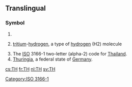 {{also|Th|-th|th'|.th}}
==Translingual==

===Symbol===
{{head|mul|symbol}}

# {{SI-unit-abb|tera|henry|[[electrical inductance]]}}
# {{context|chemistry|lang=mul}} [[tritium]]-[[hydrogen]], a type of [[hydrogen]] (H2) molecule
# The [[ISO]] 3166-1 two-letter (alpha-2) code for [[Thailand]].
# [[Thuringia]], a federal state of [[Germany]].

[[Category:ISO 3166-1]]

[[cs:TH]]
[[fr:TH]]
[[nl:TH]]
[[sv:TH]]